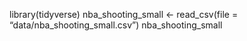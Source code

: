 library(tidyverse)
nba_shooting_small <- read_csv(file = "data/nba_shooting_small.csv")
nba_shooting_small